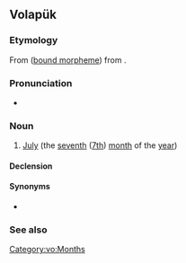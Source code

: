 ==Volapük==

===Etymology===
From {{suffix|vo|vel|t1=seven|-ul|t2=month}} ([[bound morpheme]]) from {{l|vo|mul||month}}.

===Pronunciation===
* {{IPA|vo|[ve.ˈlul]}}

===Noun===
{{vo-noun}}

# [[July]] (the [[seventh]] ([[7th]]) [[month]] of the [[year]])

====Declension====
{{vo-decl-noun}}

====Synonyms====
* {{l|vo|yulul}} {{q|[[New Volapük]]}}

===See also===
{{col5|vo
|degyel
|del
|bal
|dät
|düp
|milyel
|minut
|mul
|sekun
|tim
|tumyel
|tüp
|vig
|yel
}}

[[Category:vo:Months]]